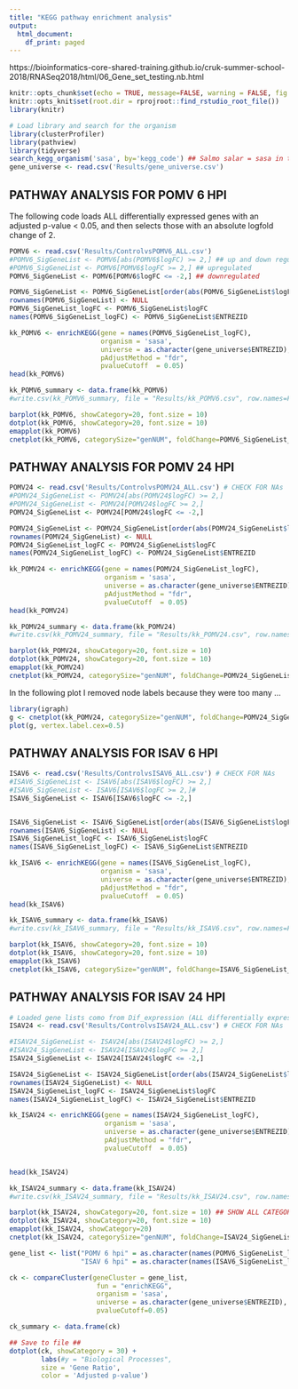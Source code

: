 ```yaml
---
title: "KEGG pathway enrichment analysis"
output:
  html_document:
    df_print: paged
---
```

https://bioinformatics-core-shared-training.github.io/cruk-summer-school-2018/RNASeq2018/html/06_Gene_set_testing.nb.html 

```r
knitr::opts_chunk$set(echo = TRUE, message=FALSE, warning = FALSE, fig.align="center")
knitr::opts_knit$set(root.dir = rprojroot::find_rstudio_root_file())
library(knitr)
```

```r
# Load library and search for the organism
library(clusterProfiler)
library(pathview)
library(tidyverse)
search_kegg_organism('sasa', by='kegg_code') ## Salmo salar = sasa in the KEGG data base
gene_universe <- read.csv('Results/gene_universe.csv')
```

## PATHWAY ANALYSIS FOR POMV 6 HPI

The following code loads ALL differentially expressed genes with an adjusted p-value < 0.05, and then selects those with an absolute logfold change of 2. 

```r
POMV6 <- read.csv('Results/ControlvsPOMV6_ALL.csv') 
#POMV6_SigGeneList <- POMV6[abs(POMV6$logFC) >= 2,] ## up and down regulated 
#POMV6_SigGeneList <- POMV6[POMV6$logFC >= 2,] ## upregulated 
POMV6_SigGeneList <- POMV6[POMV6$logFC <= -2,] ## downregulated 

POMV6_SigGeneList <- POMV6_SigGeneList[order(abs(POMV6_SigGeneList$logFC), decreasing = TRUE),]
rownames(POMV6_SigGeneList) <- NULL
POMV6_SigGeneList_logFC <- POMV6_SigGeneList$logFC
names(POMV6_SigGeneList_logFC) <- POMV6_SigGeneList$ENTREZID

kk_POMV6 <- enrichKEGG(gene = names(POMV6_SigGeneList_logFC), 
                       organism = 'sasa', 
                       universe = as.character(gene_universe$ENTREZID), 
                       pAdjustMethod = "fdr",
                       pvalueCutoff  = 0.05)
head(kk_POMV6)
```

```r
kk_POMV6_summary <- data.frame(kk_POMV6)
#write.csv(kk_POMV6_summary, file = "Results/kk_POMV6.csv", row.names=FALSE)
```

```r
barplot(kk_POMV6, showCategory=20, font.size = 10)
dotplot(kk_POMV6, showCategory=20, font.size = 10)
emapplot(kk_POMV6)
cnetplot(kk_POMV6, categorySize="genNUM", foldChange=POMV6_SigGeneList_logFC)
```

## PATHWAY ANALYSIS FOR POMV 24 HPI

```r
POMV24 <- read.csv('Results/ControlvsPOMV24_ALL.csv') # CHECK FOR NAs
#POMV24_SigGeneList <- POMV24[abs(POMV24$logFC) >= 2,]
#POMV24_SigGeneList <- POMV24[POMV24$logFC >= 2,]
POMV24_SigGeneList <- POMV24[POMV24$logFC <= -2,]

POMV24_SigGeneList <- POMV24_SigGeneList[order(abs(POMV24_SigGeneList$logFC), decreasing = TRUE),]
rownames(POMV24_SigGeneList) <- NULL
POMV24_SigGeneList_logFC <- POMV24_SigGeneList$logFC
names(POMV24_SigGeneList_logFC) <- POMV24_SigGeneList$ENTREZID

kk_POMV24 <- enrichKEGG(gene = names(POMV24_SigGeneList_logFC), 
                        organism = 'sasa', 
                        universe = as.character(gene_universe$ENTREZID), 
                        pAdjustMethod = "fdr",
                        pvalueCutoff  = 0.05)
head(kk_POMV24)

```

```r
kk_POMV24_summary <- data.frame(kk_POMV24)
#write.csv(kk_POMV24_summary, file = "Results/kk_POMV24.csv", row.names=FALSE)
```

```r
barplot(kk_POMV24, showCategory=20, font.size = 10)
dotplot(kk_POMV24, showCategory=20, font.size = 10)
emapplot(kk_POMV24)
cnetplot(kk_POMV24, categorySize="genNUM", foldChange=POMV24_SigGeneList_logFC)
```

In the following plot I removed node labels because they were too many ... 

```r
library(igraph)
g <- cnetplot(kk_POMV24, categorySize="genNUM", foldChange=POMV24_SigGeneList_logFC, layout = 'nicely', node_label = FALSE)
plot(g, vertex.label.cex=0.5)
```


## PATHWAY ANALYSIS FOR ISAV 6 HPI

```r
ISAV6 <- read.csv('Results/ControlvsISAV6_ALL.csv') # CHECK FOR NAs
#ISAV6_SigGeneList <- ISAV6[abs(ISAV6$logFC) >= 2,]
#ISAV6_SigGeneList <- ISAV6[ISAV6$logFC >= 2,]#
ISAV6_SigGeneList <- ISAV6[ISAV6$logFC <= -2,]


ISAV6_SigGeneList <- ISAV6_SigGeneList[order(abs(ISAV6_SigGeneList$logFC), decreasing = TRUE),]
rownames(ISAV6_SigGeneList) <- NULL
ISAV6_SigGeneList_logFC <- ISAV6_SigGeneList$logFC
names(ISAV6_SigGeneList_logFC) <- ISAV6_SigGeneList$ENTREZID

kk_ISAV6 <- enrichKEGG(gene = names(ISAV6_SigGeneList_logFC), 
                       organism = 'sasa',
                       universe = as.character(gene_universe$ENTREZID), 
                       pAdjustMethod = "fdr",
                       pvalueCutoff  = 0.05)
head(kk_ISAV6)

```

```r
kk_ISAV6_summary <- data.frame(kk_ISAV6)
#write.csv(kk_ISAV6_summary, file = "Results/kk_ISAV6.csv", row.names=FALSE)
```

```r

barplot(kk_ISAV6, showCategory=20, font.size = 10)
dotplot(kk_ISAV6, showCategory=20, font.size = 10)
emapplot(kk_ISAV6)
cnetplot(kk_ISAV6, categorySize="genNUM", foldChange=ISAV6_SigGeneList_logFC)

```

## PATHWAY ANALYSIS FOR ISAV 24 HPI

```r
# Loaded gene lists como from Dif_expression (ALL differentially expressed genes with an adjusted p-value < 0.05)
ISAV24 <- read.csv('Results/ControlvsISAV24_ALL.csv') # CHECK FOR NAs

#ISAV24_SigGeneList <- ISAV24[abs(ISAV24$logFC) >= 2,]
#ISAV24_SigGeneList <- ISAV24[ISAV24$logFC >= 2,]
ISAV24_SigGeneList <- ISAV24[ISAV24$logFC <= -2,]

ISAV24_SigGeneList <- ISAV24_SigGeneList[order(abs(ISAV24_SigGeneList$logFC), decreasing = TRUE),]
rownames(ISAV24_SigGeneList) <- NULL
ISAV24_SigGeneList_logFC <- ISAV24_SigGeneList$logFC
names(ISAV24_SigGeneList_logFC) <- ISAV24_SigGeneList$ENTREZID

kk_ISAV24 <- enrichKEGG(gene = names(ISAV24_SigGeneList_logFC), 
                        organism = 'sasa',
                        universe = as.character(gene_universe$ENTREZID), 
                        pAdjustMethod = "fdr",
                        pvalueCutoff  = 0.05)


head(kk_ISAV24)
```

```r
kk_ISAV24_summary <- data.frame(kk_ISAV24)
#write.csv(kk_ISAV24_summary, file = "Results/kk_ISAV24.csv", row.names=FALSE)
```

```r
barplot(kk_ISAV24, showCategory=20, font.size = 10) ## SHOW ALL CATEGORIES!
dotplot(kk_ISAV24, showCategory=20, font.size = 10)
emapplot(kk_ISAV24, showCategory=20)
cnetplot(kk_ISAV24, categorySize="genNUM", foldChange=ISAV24_SigGeneList_logFC)
```

```r
gene_list <- list("POMV 6 hpi" = as.character(names(POMV6_SigGeneList_logFC)), "POMV 24 hpi" = as.character(names(POMV24_SigGeneList_logFC)), 
                  "ISAV 6 hpi" = as.character(names(ISAV6_SigGeneList_logFC)), "ISAV 24 hpi" = as.character(names(ISAV24_SigGeneList_logFC)))

ck <- compareCluster(geneCluster = gene_list, 
                      fun = "enrichKEGG",
                      organism = 'sasa',
                      universe = as.character(gene_universe$ENTREZID), 
                      pvalueCutoff=0.05)

ck_summary <- data.frame(ck)
```

```r
## Save to file ## 
dotplot(ck, showCategory = 30) +
        labs(#y = "Biological Processes", 
        size = 'Gene Ratio', 
        color = 'Adjusted p-value')

```































